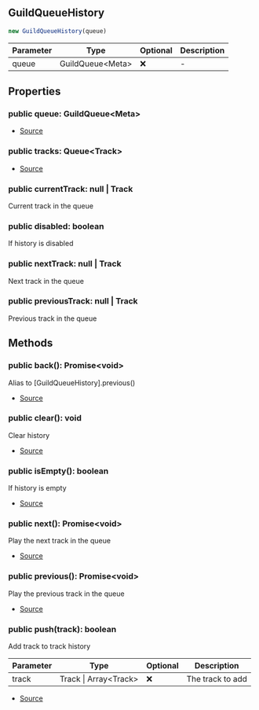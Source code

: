 ## GuildQueueHistory

```typescript
new GuildQueueHistory(queue)
```
| Parameter | Type | Optional | Description |
| ----------- | ----------- | ----------- | ----------- |
| queue | GuildQueue\<Meta> | ❌ | - |

## Properties
### public  queue: GuildQueue\<Meta>
- [Source](https://github.com/Androz2091/discord-player/blob/b73ce3f/packages/discord-player/src/Structures/GuildQueueHistory.ts#L7)
### public  tracks: Queue\<Track>
- [Source](https://github.com/Androz2091/discord-player/blob/b73ce3f/packages/discord-player/src/Structures/GuildQueueHistory.ts#L6)
### public  currentTrack: null \| Track
Current track in the queue
### public  disabled: boolean
If history is disabled
### public  nextTrack: null \| Track
Next track in the queue
### public  previousTrack: null \| Track
Previous track in the queue
## Methods
### public  back(): Promise\<void>
Alias to [GuildQueueHistory].previous()





- [Source](https://github.com/Androz2091/discord-player/blob/b73ce3f/packages/discord-player/src/Structures/GuildQueueHistory.ts#L92)
### public  clear(): void
Clear history





- [Source](https://github.com/Androz2091/discord-player/blob/b73ce3f/packages/discord-player/src/Structures/GuildQueueHistory.ts#L58)
### public  isEmpty(): boolean
If history is empty





- [Source](https://github.com/Androz2091/discord-player/blob/b73ce3f/packages/discord-player/src/Structures/GuildQueueHistory.ts#L41)
### public  next(): Promise\<void>
Play the next track in the queue





- [Source](https://github.com/Androz2091/discord-player/blob/b73ce3f/packages/discord-player/src/Structures/GuildQueueHistory.ts#L65)
### public  previous(): Promise\<void>
Play the previous track in the queue





- [Source](https://github.com/Androz2091/discord-player/blob/b73ce3f/packages/discord-player/src/Structures/GuildQueueHistory.ts#L77)
### public  push(track): boolean
Add track to track history




| Parameter | Type | Optional | Description |
| ----------- | ----------- | ----------- | ----------- |
| track | Track \| Array\<Track> | ❌ | The track to add |


- [Source](https://github.com/Androz2091/discord-player/blob/b73ce3f/packages/discord-player/src/Structures/GuildQueueHistory.ts#L49)